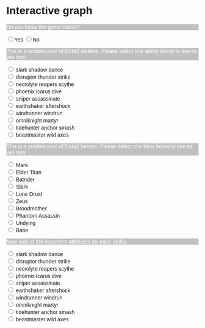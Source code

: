 # Interactive graph

<style>
  * {
    font-family: sans-serif;
  }
</style> 


<p id="dota" style="background-color: silver; color: white;">
   Do you know the game Dota2?</p>
<input type="radio" name="dota_1" value="Yes">Yes</input>
<input type="radio" name="dota_2" value="No">No</input>

<div id="result"></div>
<p id="dota" style="background-color: silver; color: white;">
   This is a random pool of Dota2 abilities. Please select one ability below to see its win rate:</p>
   
<input type="radio" name="ability" value="Yes" id="A"> slark shadow dance</input><br>
<input type="radio" name="ability" value="Yes" id="C"> disruptor thunder strike</input><br>
<input type="radio" name="ability" value="Yes" id="F"> necrolyte reapers scythe</input><br>
<input type="radio" name="ability" value="Yes" id="G"> phoenix icarus dive</input><br>
<input type="radio" name="ability" value="Yes" id="H"> sniper assassinate</input><br>
<input type="radio" name="ability" value="Yes" id="D"> earthshaker aftershock</input><br>
<input type="radio" name="ability" value="Yes" id="E"> windrunner windrun</input><br>
<input type="radio" name="ability" value="Yes" id="I"> omniknight martyr</input><br>
<input type="radio" name="ability" value="Yes" id="J"> tidehunter anchor smash</input><br>
<input type="radio" name="ability" value="Yes" id="B"> beastmaster wild axes</input><br>

<div id="plot"></div>
<p></p>

<p id="dota" style="background-color: silver; color: white;">
   This is a random pool of Dota2 heroes. Please select one hero below to see its win rate:</p>

<input type="radio" name="hero" value="Yes" id="1"> Mars</input><br>
<input type="radio" name="hero" value="Yes" id="3"> Elder Titan</input><br>
<input type="radio" name="hero" value="Yes" id="5"> Batrider</input><br>
<input type="radio" name="hero" value="Yes" id="7"> Slark</input><br>
<input type="radio" name="hero" value="Yes" id="4"> Lone Druid</input><br>
<input type="radio" name="hero" value="Yes" id="8"> Zeus</input><br>
<input type="radio" name="hero" value="Yes" id="9"> Broodmother</input><br>
<input type="radio" name="hero" value="Yes" id="6"> Phantom Assassin</input><br>
<input type="radio" name="hero" value="Yes" id="10"> Undying</input><br>
<input type="radio" name="hero" value="Yes" id="2"> Bane</input><br>

<div id="plot_2"></div>
<p></p>

<p id="dota" style="background-color: silver; color: white;">
   Now look at the important attributes for each ability:</p>

<input type="radio" name="ability" value="Yes" id="Q"> slark shadow dance</input><br>
<input type="radio" name="ability" value="Yes" id="R"> disruptor thunder strike</input><br>
<input type="radio" name="ability" value="Yes" id="S"> necrolyte reapers scythe</input><br>
<input type="radio" name="ability" value="Yes" id="T"> phoenix icarus dive</input><br>
<input type="radio" name="ability" value="Yes" id="U"> sniper assassinate</input><br>
<input type="radio" name="ability" value="Yes" id="V"> earthshaker aftershock</input><br>
<input type="radio" name="ability" value="Yes" id="W"> windrunner windrun</input><br>
<input type="radio" name="ability" value="Yes" id="X"> omniknight martyr</input><br>
<input type="radio" name="ability" value="Yes" id="Y"> tidehunter anchor smash</input><br>
<input type="radio" name="ability" value="Yes" id="Z"> beastmaster wild axes</input><br>

<div id="plot_3"></div>

<script src="https://cdn.jsdelivr.net/npm/d3@7"></script>
<script src="scripts/myscript.js"></script>


